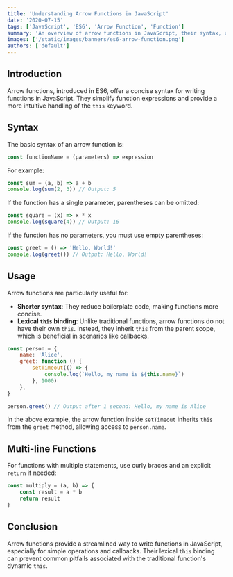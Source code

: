 ```yaml
---
title: 'Understanding Arrow Functions in JavaScript'
date: '2020-07-15'
tags: ['JavaScript', 'ES6', 'Arrow Function', 'Function']
summary: 'An overview of arrow functions in JavaScript, their syntax, usage, and differences from traditional functions.'
images: ['/static/images/banners/es6-arrow-function.png']
authors: ['default']
---
```


## Introduction

Arrow functions, introduced in ES6, offer a concise syntax for writing functions in JavaScript. They simplify function expressions and provide a more intuitive handling of the `this` keyword.

## Syntax

The basic syntax of an arrow function is:

```javascript
const functionName = (parameters) => expression
```

For example:

```javascript
const sum = (a, b) => a + b
console.log(sum(2, 3)) // Output: 5
```

If the function has a single parameter, parentheses can be omitted:

```javascript
const square = (x) => x * x
console.log(square(4)) // Output: 16
```

If the function has no parameters, you must use empty parentheses:

```javascript
const greet = () => 'Hello, World!'
console.log(greet()) // Output: Hello, World!
```

## Usage

Arrow functions are particularly useful for:

- **Shorter syntax**: They reduce boilerplate code, making functions more concise.
- **Lexical `this` binding**: Unlike traditional functions, arrow functions do not have their own `this`. Instead, they inherit `this` from the parent scope, which is beneficial in scenarios like callbacks.

```javascript
const person = {
	name: 'Alice',
	greet: function () {
		setTimeout(() => {
			console.log(`Hello, my name is ${this.name}`)
		}, 1000)
	},
}

person.greet() // Output after 1 second: Hello, my name is Alice
```

In the above example, the arrow function inside `setTimeout` inherits `this` from the `greet` method, allowing access to `person.name`.

## Multi-line Functions

For functions with multiple statements, use curly braces and an explicit `return` if needed:

```javascript
const multiply = (a, b) => {
	const result = a * b
	return result
}
```

## Conclusion

Arrow functions provide a streamlined way to write functions in JavaScript, especially for simple operations and callbacks. Their lexical `this` binding can prevent common pitfalls associated with the traditional function's dynamic `this`.
